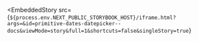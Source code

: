 
<EmbeddedStory
  src={`${process.env.NEXT_PUBLIC_STORYBOOK_HOST}/iframe.html?args=&id=primitive-dates-datepicker--docs&viewMode=story&full=1&shortcuts=false&singleStory=true`}
></EmbeddedStory>